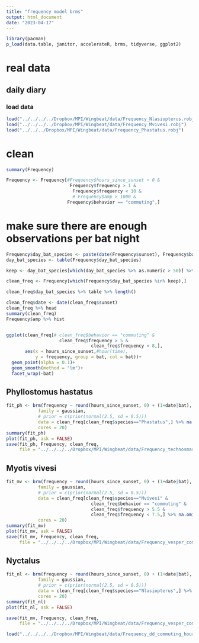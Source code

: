 ```yaml
---
title: "frequency model brms"
output: html_document
date: "2023-04-17"
---
```


```r
library(pacman)
p_load(data.table, janitor, accelerateR, brms, tidyverse, ggplot2)
```


# real data
## daily diary
### load data
```r
load("../../../../Dropbox/MPI/Wingbeat/data/Frequency_Nlasiopterus.robj")
load("../../../../Dropbox/MPI/Wingbeat/data/Frequency_Mvivesi.robj")
load("../../../Dropbox/MPI/Wingbeat/data/Frequency_Phastatus.robj")
```

# clean
```r
summary(Frequency)

Frequency <- Frequency[#Frequency$hours_since_sunset > 0 &
                        Frequency$frequency > 1 &
                         Frequency$frequency < 10 &
                         # Frequency$amp > 1000 &
                       Frequency$behavior == "commuting",]
```

# make sure there are enough observations per bat night
```r
Frequency$day_bat_species <- paste(date(Frequency$sunset), Frequency$bat, Frequency$species)
day_bat_species <- table(Frequency$day_bat_species)

keep <- day_bat_species[which(day_bat_species %>% as.numeric > 50)] %>% names()

clean_freq <- Frequency[which(Frequency$day_bat_species %in% keep),]

clean_freq$day_bat_species %>% table %>% length()
```


```r
clean_freq$date <- date(clean_freq$sunset)
clean_freq %>% head
summary(clean_freq)
Frequency$amp %>% hist


ggplot(clean_freq[# clean_freq$behavior == "commuting" & 
                    clean_freq$frequency > 5 &
                                clean_freq$frequency < 8,], 
       aes(x = hours_since_sunset,#hour(time), 
           y = frequency, group = bat, col = bat))+
  geom_point(alpha = 0.1)+
  geom_smooth(method = "lm")+
  facet_wrap(~bat)

```
## Phyllostomus hastatus
```r
fit_ph <- brm(frequency ~ round(hours_since_sunset, 0) + (1+date|bat),
            family = gaussian,
            # prior = c(prior(normal(2.5, sd = 0.5)))
            data = clean_freq[clean_freq$species=="Phastatus",] %>% na.omit(), 
            cores = 20)
summary(fit_ph)
plot(fit_ph, ask = FALSE)
save(fit_ph, Frequency, clean_freq, 
     file = "../../../../Dropbox/MPI/Wingbeat/data/Frequency_technosmart_commuting_hours_models.robj")
```

## Myotis vivesi
```r
fit_mv <- brm(frequency ~ round(hours_since_sunset, 0) + (1+date|bat),
            family = gaussian,
            # prior = c(prior(normal(2.5, sd = 0.5)))
            data = clean_freq[clean_freq$species=="Mvivesi" &
                                clean_freq$behavior == "commuting" &
                                clean_freq$frequency > 5.5 &
                                clean_freq$frequency < 7.5,] %>% na.omit(), 
            cores = 20)
summary(fit_mv)
plot(fit_mv, ask = FALSE)
save(fit_mv, Frequency, clean_freq, 
     file = "../../../../Dropbox/MPI/Wingbeat/data/Frequency_vesper_commuting_hours_models.robj")
```

## Nyctalus
```r
fit_nl <- brm(frequency ~ round(hours_since_sunset, 0) + (1+date|bat),
            family = gaussian,
            # prior = c(prior(normal(2.5, sd = 0.5)))
            data = clean_freq[clean_freq$species=="Nlasiopterus",] %>% na.omit(), 
            cores = 20)
summary(fit_nl)
plot(fit_nl, ask = FALSE)
```

```r
save(fit_mv, Frequency, clean_freq, 
     file = "../../../../Dropbox/MPI/Wingbeat/data/Frequency_vesper_commuting_hours_models.robj")

load("../../../../Dropbox/MPI/Wingbeat/data/Frequency_dd_commuting_hours_models.robj")
```

